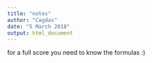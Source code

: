 ```yaml
---
title: "notes"
author: "Cagdas"
date: "5 March 2018"
output: html_document
---
```


for a full score you need to know the formulas :)

